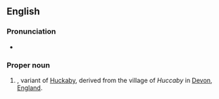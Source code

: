 ==English==

===Pronunciation===
* {{IPA|en|/ˈhʌkəbi/}}

===Proper noun===
{{en-proper noun}}

# {{surname|en|rare [[habitational]]|from=Old English|dot=}}, variant of [[Huckaby]], derived from the village of ''Huccaby'' in [[Devon]], [[England]].